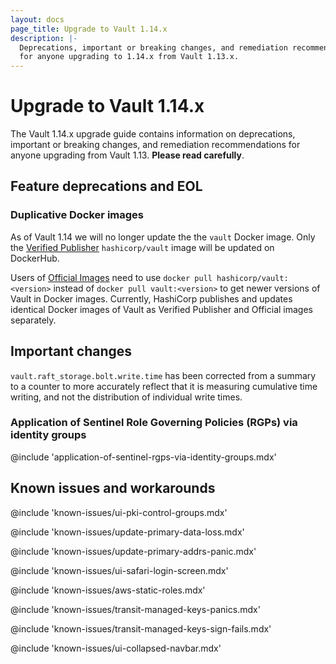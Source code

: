 ```yaml
---
layout: docs
page_title: Upgrade to Vault 1.14.x
description: |-
  Deprecations, important or breaking changes, and remediation recommendations
  for anyone upgrading to 1.14.x from Vault 1.13.x.
---
```


# Upgrade to Vault 1.14.x

The Vault 1.14.x upgrade guide contains information on deprecations, important
or breaking changes, and remediation recommendations for anyone upgrading from
Vault 1.13. **Please read carefully**.

## Feature deprecations and EOL

### Duplicative Docker images

As of Vault 1.14 we will no longer update the the `vault` Docker image.
Only the [Verified Publisher](https://hub.docker.com/r/hashicorp/vault)
`hashicorp/vault` image will be updated on DockerHub.

Users of [Official Images](https://hub.docker.com/_/vault) need to use
`docker pull hashicorp/vault:<version>` instead of `docker pull vault:<version>`
to get newer versions of Vault in Docker images. Currently, HashiCorp publishes
and updates identical Docker images of Vault as Verified Publisher and
Official images separately.

## Important changes

`vault.raft_storage.bolt.write.time` has been corrected from a summary to a counter to more accurately reflect that it
is measuring cumulative time writing, and not the distribution of individual write times.

### Application of Sentinel Role Governing Policies (RGPs) via identity groups

@include 'application-of-sentinel-rgps-via-identity-groups.mdx'

## Known issues and workarounds

@include 'known-issues/ui-pki-control-groups.mdx'

@include 'known-issues/update-primary-data-loss.mdx'

@include 'known-issues/update-primary-addrs-panic.mdx'

@include 'known-issues/ui-safari-login-screen.mdx'

@include 'known-issues/aws-static-roles.mdx'

@include 'known-issues/transit-managed-keys-panics.mdx'

@include 'known-issues/transit-managed-keys-sign-fails.mdx'

@include 'known-issues/ui-collapsed-navbar.mdx'

